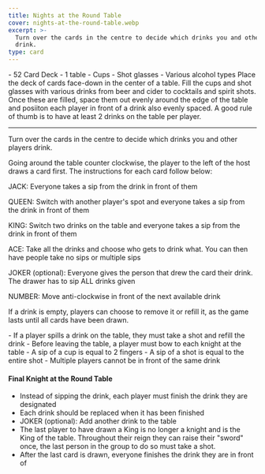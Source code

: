 ```yaml
---
title: Nights at the Round Table
cover: nights-at-the-round-table.webp
excerpt: >-
  Turn over the cards in the centre to decide which drinks you and other players
  drink.
type: card
---
```


<GameHero
  cover="/images/nights-at-the-round-table.webp"
  alt="Nights at the Round Table"
/>

<GameSection title="Equipment" icon="/images/liquor.webp">
-   52 Card Deck
-   1 table
-   Cups
-   Shot glasses
-   Various alcohol types
</GameSection>

<GameSection title="Setup" icon="/images/settings.webp">
Place the deck of cards face-down in the center of a table. Fill the cups and shot glasses with various drinks from beer and cider to cocktails and spirit shots. Once these are filled, space them out evenly around the edge of the table and posiiton each player in front of a drink also evenly spaced. A good rule of thumb is to have at least 2 drinks on the table per player.

* * *
</GameSection>

<GameSection title="Aim of the Game" icon="/images/target.webp">
<p>Turn over the cards in the centre to decide which drinks you and other players drink.</p>
</GameSection>

<GameSection title="How to Play" icon="/images/question.webp">
Going around the table counter clockwise, the player to the left of the host draws a card first. The instructions for each card follow below:

JACK: Everyone takes a sip from the drink in front of them

QUEEN: Switch with another player's spot and everyone takes a sip from the drink in front of them

KING: Switch two drinks on the table and everyone takes a sip from the drink in front of them

ACE: Take all the drinks and choose who gets to drink what. You can then have people take no sips or multiple sips

JOKER (optional): Everyone gives the person that drew the card their drink. The drawer has to sip ALL drinks given

NUMBER: Move anti-clockwise in front of the next available drink

If a drink is empty, players can choose to remove it or refill it, as the game lasts until all cards have been drawn.
</GameSection>

<GameSection title="Rules" icon="/images/rules.webp">
-   If a player spills a drink on the table, they must take a shot and refill the drink
-   Before leaving the table, a player must bow to each knight at the table
-   A sip of a cup is equal to 2 fingers
-   A sip of a shot is equal to the entire shot
-   Multiple players cannot be in front of the same drink
</GameSection>

<GameSection title="Special Edition" icon="/images/special.webp">

<h4>Final Knight at the Round Table</h4>

-   Instead of sipping the drink, each player must finish the drink they are designated
-   Each drink should be replaced when it has been finished
-   JOKER (optional): Add another drink to the table
-   The last player to have drawn a King is no longer a knight and is the King of the table. Throughout their reign they can raise their "sword" once, the last person in the group to do so must take a shot.
-   After the last card is drawn, everyone finishes the drink they are in front of
</GameSection>

<ShareButtons title="Nights at the Round Table" />

<FeedbackCard>
</FeedbackCard>
